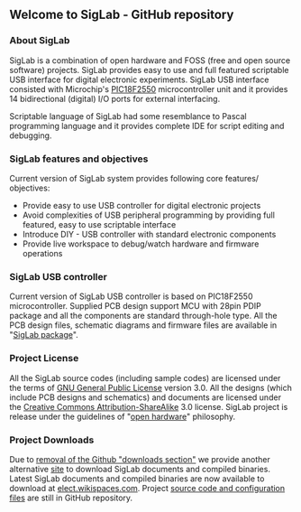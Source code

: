 ==Welcome to SigLab - GitHub repository==

===About SigLab===

SigLab is a combination of open hardware and FOSS (free and open source software) projects. SigLab provides easy to use and full featured scriptable USB interface for digital electronic experiments. SigLab USB interface consisted with Microchip's [http://ww1.microchip.com/downloads/en/devicedoc/39632c.pdf PIC18F2550] microcontroller unit and it provides 14 bidirectional (digital) I/O ports for external interfacing. 

Scriptable language of SigLab had some resemblance to Pascal programming language and it provides complete IDE for script editing and debugging.
 
===SigLab features and objectives===

Current version of SigLab system provides following core features/ objectives:
* Provide easy to use USB controller for digital electronic projects
* Avoid complexities of USB peripheral programming by providing full featured, easy to use scriptable interface
* Introduce DIY - USB controller with standard electronic components
* Provide live workspace to debug/watch hardware and firmware operations

===SigLab USB controller===

Current version of SigLab USB controller is based on PIC18F2550 microcontroller. Supplied PCB design support MCU with 28pin PDIP package and all the components are standard through-hole type. All the PCB design files, schematic diagrams and firmware files are available in "[http://elect.wikispaces.com/Downloads SigLab package]".

===Project License===

All the SigLab source codes (including sample codes) are licensed under the terms of [http://www.gnu.org/copyleft/gpl.html GNU General Public License] version 3.0. All the designs (which include PCB designs and schematics) and documents are licensed under the [http://creativecommons.org/licenses/by-sa/3.0/ Creative Commons Attribution-ShareAlike] 3.0 license. SigLab project is release under the guidelines of "[http://freedomdefined.org/OSHW open hardware]" philosophy.

===Project Downloads===

Due to [https://github.com/blog/1302-goodbye-uploads removal of the Github "downloads section"] we provide another alternative [http://elect.wikispaces.com/Downloads site] to download SigLab documents and compiled binaries. Latest SigLab documents and compiled binaries are now available to download at [http://elect.wikispaces.com/Downloads elect.wikispaces.com]. Project [https://github.com/dilshan/SigLab source code and configuration files] are still in GitHub repository.
